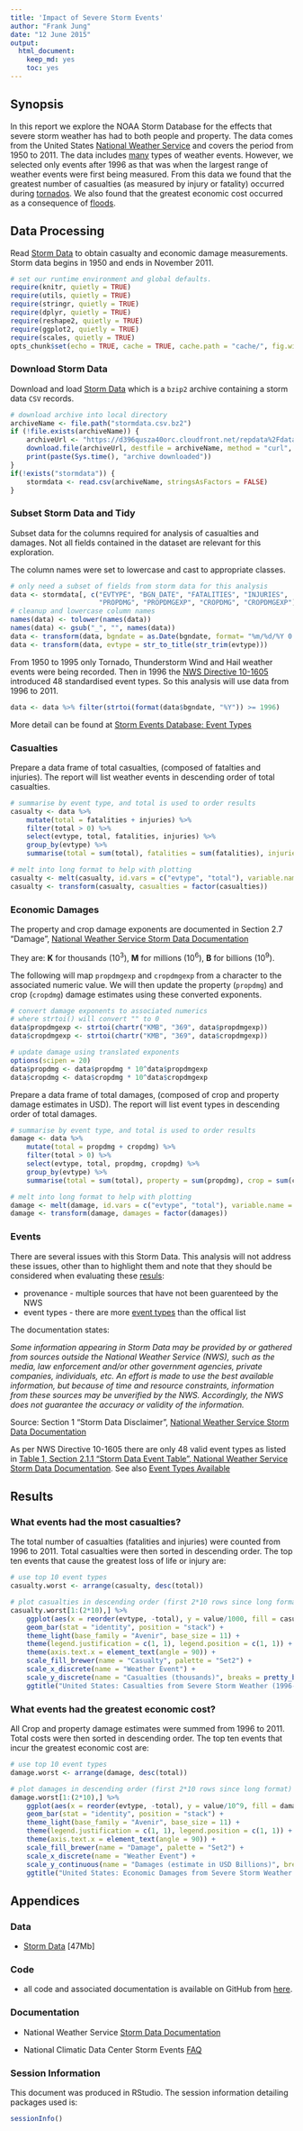 ```yaml
--- 
title: 'Impact of Severe Storm Events' 
author: "Frank Jung" 
date: "12 June 2015" 
output: 
  html_document: 
    keep_md: yes
    toc: yes
---
```


## Synopsis

In this report we explore the NOAA Storm Database for the effects that severe 
storm weather has had to both people and property. The data comes from the 
United States [National Weather Service](http://www.weather.gov/) and covers the
period from 1950 to 2011.  The data includes [many](#events) types of weather
events. However, we selected only events after 1996 as that was when the largest
range of weather events were first being measured. From this data we found that
the greatest number of casualties (as measured by injury or fatality) occurred 
during [tornados](#what-events-had-the-most-casualties). We also found that the 
greatest economic cost occurred as a consequence of 
[floods](#what-events-had-the-greatest-economic-cost).

## Data Processing

Read [Storm Data](#data) to obtain casualty and economic damage measurements.
Storm data begins in 1950 and ends in November 2011.

```r
# set our runtime environment and global defaults.
require(knitr, quietly = TRUE)
require(utils, quietly = TRUE)
require(stringr, quietly = TRUE)
require(dplyr, quietly = TRUE)
require(reshape2, quietly = TRUE)
require(ggplot2, quietly = TRUE)
require(scales, quietly = TRUE)
opts_chunk$set(echo = TRUE, cache = TRUE, cache.path = "cache/", fig.width = 10, fig.height = 7, fig.path = "figure/")
```

### Download Storm Data

Download and load [Storm Data](#data) which is a `bzip2` archive containing a
storm data `CSV` records.

```r
# download archive into local directory
archiveName <- file.path("stormdata.csv.bz2")
if (!file.exists(archiveName)) {
    archiveUrl <- "https://d396qusza40orc.cloudfront.net/repdata%2Fdata%2FStormData.csv.bz2"
    download.file(archiveUrl, destfile = archiveName, method = "curl", mode = "wb")
    print(paste(Sys.time(), "archive downloaded"))
}
if(!exists("stormdata")) {
    stormdata <- read.csv(archiveName, stringsAsFactors = FALSE)
}
```

### Subset Storm Data and Tidy

Subset data for the columns required for analysis of casualties and damages. Not
all fields contained in the dataset are relevant for this exploration.

The column names were set to lowercase and cast to appropriate classes.

```r
# only need a subset of fields from storm data for this analysis
data <- stormdata[, c("EVTYPE", "BGN_DATE", "FATALITIES", "INJURIES",
                      "PROPDMG", "PROPDMGEXP", "CROPDMG", "CROPDMGEXP")]
# cleanup and lowercase column names
names(data) <- tolower(names(data))
names(data) <- gsub("_", "", names(data))
data <- transform(data, bgndate = as.Date(bgndate, format= "%m/%d/%Y 0:00:00", tz = "C"))
data <- transform(data, evtype = str_to_title(str_trim(evtype)))
```

From 1950 to 1995 only Tornado, Thunderstorm Wind and Hail weather events were
being recorded. Then in 1996 the [NWS Directive 
10-1605](http://www.ncdc.noaa.gov/stormevents/pd01016005curr.pdf) introduced 48 
standardised event types. So this analysis will use data from 1996 to 2011.

```r
data <- data %>% filter(strtoi(format(data$bgndate, "%Y")) >= 1996)
```

More detail can be found at [Storm Events Database: Event
Types](http://www.ncdc.noaa.gov/stormevents/details.jsp?type=eventtype)

### Casualties

Prepare a data frame of total casualties, (composed of fatalties and injuries).
The report will list weather events in descending order of total casualties.

```r
# summarise by event type, and total is used to order results
casualty <- data %>%
    mutate(total = fatalities + injuries) %>%
    filter(total > 0) %>%
    select(evtype, total, fatalities, injuries) %>%
    group_by(evtype) %>%
    summarise(total = sum(total), fatalities = sum(fatalities), injuries = sum(injuries))

# melt into long format to help with plotting
casualty <- melt(casualty, id.vars = c("evtype", "total"), variable.name = "casualties")
casualty <- transform(casualty, casualties = factor(casualties))
```

### Economic Damages

The property and crop damage exponents are documented in Section 2.7 "Damage",
[National Weather Service Storm Data
Documentation](https://d396qusza40orc.cloudfront.net/repdata%2Fpeer2_doc%2Fpd01016005curr.pdf)

They are: **K** for thousands ($10^3$), **M** for millions ($10^6$), **B** for
billions ($10^9$).

The following will map `propdmgexp` and `cropdmgexp` from a character to the 
associated numeric value. We will then update the property (`propdmg`) and crop 
(`cropdmg`) damage estimates using these converted exponents.

```r
# convert damage exponents to associated numerics
# where strtoi() will convert "" to 0
data$propdmgexp <- strtoi(chartr("KMB", "369", data$propdmgexp))
data$cropdmgexp <- strtoi(chartr("KMB", "369", data$cropdmgexp))

# update damage using translated exponents
options(scipen = 20)
data$propdmg <- data$propdmg * 10^data$propdmgexp
data$cropdmg <- data$cropdmg * 10^data$cropdmgexp
```

Prepare a data frame of total damages, (composed of crop and property damage
estimates in USD). The report will list event types in descending order of total
damages.

```r
# summarise by event type, and total is used to order results
damage <- data %>%
    mutate(total = propdmg + cropdmg) %>%
    filter(total > 0) %>%
    select(evtype, total, propdmg, cropdmg) %>%
    group_by(evtype) %>%
    summarise(total = sum(total), property = sum(propdmg), crop = sum(cropdmg))

# melt into long format to help with plotting
damage <- melt(damage, id.vars = c("evtype", "total"), variable.name = "damages")
damage <- transform(damage, damages = factor(damages))
```

### Events

There are several issues with this Storm Data. This analysis will not address 
these issues, other than to highlight them and note that they should be
considered when evaluating these [resuls](#results):

* provenance - multiple sources that have not been guarenteed by the NWS
* event types - there are more [event
  types](http://www.ncdc.noaa.gov/stormevents/details.jsp?type=eventtype) than
  the offical list

The documentation states:

_Some information appearing in Storm Data may be provided by or gathered from 
sources outside the National Weather Service (NWS), such as the media, law 
enforcement and/or other government agencies, private companies, individuals, 
etc. An effort is made to use the best available information, but because of 
time and resource constraints, information from these sources may be unverified 
by the NWS. Accordingly, the NWS does not guarantee the accuracy or validity of 
the information._

Source: Section 1 "Storm Data Disclaimer", [National Weather Service Storm Data 
Documentation](https://d396qusza40orc.cloudfront.net/repdata%2Fpeer2_doc%2Fpd01016005curr.pdf)

As per NWS Directive 10-1605 there are only 48 valid event types
as listed in [Table 1, Section 2.1.1 "Storm Data Event Table", National Weather 
Service Storm Data Documentation](#documentation). See also [Event Types 
Available](http://www.ncdc.noaa.gov/stormevents/details.jsp?type=eventtype)

## Results

### What events had the most casualties?

The total number of casualties (fatalities and injuries) were counted from 1996 
to 2011. Total casualties were then sorted in descending order. The top ten 
events that cause the greatest loss of life or injury are:

```r
# use top 10 event types
casualty.worst <- arrange(casualty, desc(total))

# plot casualties in descending order (first 2*10 rows since long format)
casualty.worst[1:(2*10),] %>%
    ggplot(aes(x = reorder(evtype, -total), y = value/1000, fill = casualties)) +
    geom_bar(stat = "identity", position = "stack") +
    theme_light(base_family = "Avenir", base_size = 11) +
    theme(legend.justification = c(1, 1), legend.position = c(1, 1)) +
    theme(axis.text.x = element_text(angle = 90)) +
    scale_fill_brewer(name = "Casualty", palette = "Set2") +
    scale_x_discrete(name = "Weather Event") +
    scale_y_discrete(name = "Casualties (thousands)", breaks = pretty_breaks(n = 10)) +
    ggtitle("United States: Casualties from Severe Storm Weather (1996-2011)")
```

### What events had the greatest economic cost? 

All Crop and property damage estimates were summed from 1996 to 2011. Total 
costs were then sorted in descending order. The top ten events that incur the 
greatest economic cost are:

```r
# use top 10 event types
damage.worst <- arrange(damage, desc(total))

# plot damages in descending order (first 2*10 rows since long format)
damage.worst[1:(2*10),] %>%
    ggplot(aes(x = reorder(evtype, -total), y = value/10^9, fill = damages)) +
    geom_bar(stat = "identity", position = "stack") +
    theme_light(base_family = "Avenir", base_size = 11) +
    theme(legend.justification = c(1, 1), legend.position = c(1, 1)) +
    theme(axis.text.x = element_text(angle = 90)) +
    scale_fill_brewer(name = "Damage", palette = "Set2") +
    scale_x_discrete(name = "Weather Event") +
    scale_y_continuous(name = "Damages (estimate in USD Billions)", breaks = pretty_breaks(n = 10)) +
    ggtitle("United States: Economic Damages from Severe Storm Weather (1996-2011)")
```

## Appendices

### Data

* [Storm Data](https://d396qusza40orc.cloudfront.net/repdata%2Fdata%2FStormData.csv.bz2)
[47Mb] 

### Code

* all code and associated documentation is available on GitHub from [here](https://github.com/frankhjung/repdata-project2).

### Documentation

* National Weather Service [Storm Data Documentation](https://d396qusza40orc.cloudfront.net/repdata%2Fpeer2_doc%2Fpd01016005curr.pdf)

* National Climatic Data Center Storm Events
[FAQ](https://d396qusza40orc.cloudfront.net/repdata%2Fpeer2_doc%2FNCDC%20Storm%20Events-FAQ%20Page.pdf)

### Session Information

This document was produced in RStudio. The session information detailing
packages used is:

```r
sessionInfo()
```
